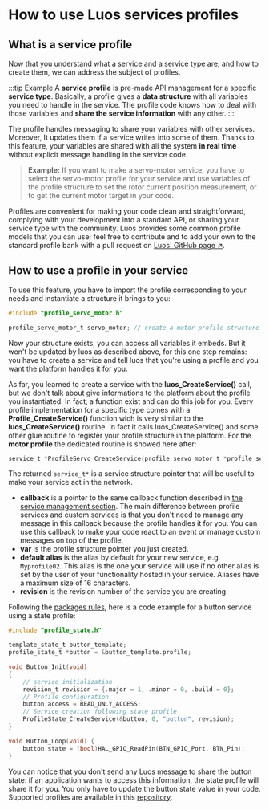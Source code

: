 # How to use Luos services profiles

## What is a service profile

Now that you understand what a service and a service type are, and how to create them, we can address the subject of profiles.

:::tip Example
A **service profile** is pre-made API management for a specific **service type**. Basically, a profile gives a **data structure** with all variables you need to handle in the service. The profile code knows how to deal with those variables and **share the service information** with any other.
:::

The profile handles messaging to share your variables with other services. Moreover, It updates them if a service writes into some of them. Thanks to this feature, your variables are shared with all the system **in real time** without explicit message handling in the service code.

> **Example:** If you want to make a servo-motor service, you have to select the servo-motor profile for your service and use variables of the profile structure to set the rotor current position measurement, or to get the current motor target in your code.

Profiles are convenient for making your code clean and straightforward, complying with your development into a standard API, or sharing your service type with the community.
Luos provides some common profile models that you can use; feel free to contribute and to add your own to the standard profile bank with a pull request on <a href="https://github.com/Luos-io" target="_blank" rel="external nofollow">Luos' GitHub page &#8599;</a>.

## How to use a profile in your service

To use this feature, you have to import the profile corresponding to your needs and instantiate a structure it brings to you:

```c
#include "profile_servo_motor.h"

profile_servo_motor_t servo_motor; // create a motor profile structure
```

Now your structure exists, you can access all variables it embeds. But it won't be updated by luos as described above, for this one step remains: you have to create a service and tell luos that you're using a profile and you want the platform handles it for you.

As far, you learned to create a service with the **luos_CreateService()** call, but we don't talk about give informations to the platform about the profile you instantiated. In fact, a function exist and can do this job for you. Every profile implementation for a specific type comes with a **Profile_CreateService()** function wich is very similar to the **luos_CreateService()** routine. In fact it calls luos_CreateService() and some other glue routine to register your profile structure in the platform. For the **motor profile** the dedicated routine is showed here after:

```c
service_t *ProfileServo_CreateService(profile_servo_motor_t *profile_servo_motor, SERVICE_CB callback, const char *alias, revision_t revision);
```

The returned `service_t*` is a service structure pointer that will be useful to make your service act in the network.

- **callback** is a pointer to the same callback function described in [the service management section](../services/service-api#how-to-create-and-initialize-a-service). The main difference between profile services and custom services is that you don't need to manage any message in this callback because the profile handles it for you.
  You can use this callback to make your code react to an event or manage custom messages on top of the profile.
- **var** is the profile structure pointer you just created.
- **default alias** is the alias by default for your new service, e.g. `Myprofile02`. This alias is the one your service will use if no other alias is set by the user of your functionality hosted in your service. Aliases have a maximum size of 16 characters.
- **revision** is the revision number of the service you are creating.

Following the [packages rules](../package#basic-packages-functions), here is a code example for a button service using a state profile:

```c
#include "profile_state.h"

template_state_t button_template;
profile_state_t *button = &button_template.profile;

void Button_Init(void)
{
    // service initialization
    revision_t revision = {.major = 1, .minor = 0, .build = 0};
    // Profile configuration
    button.access = READ_ONLY_ACCESS;
    // Service creation following state profile
    ProfileState_CreateService(&button, 0, "button", revision);
}

void Button_Loop(void) {
    button.state = (bool)HAL_GPIO_ReadPin(BTN_GPIO_Port, BTN_Pin);
}
```

You can notice that you don't send any Luos message to share the button state: if an application wants to access this information, the state profile will share it for you. You only have to update the button state value in your code. Supported profiles are available in this <a href="https://github.com/Luos-io/luos_engine/tree/main/engine/profiles" target ="_blank" rel="external nofollow">repository</a>.
